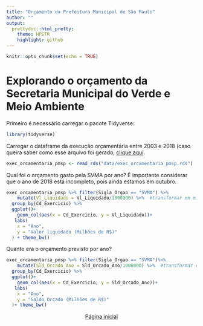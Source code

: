 ---
title: "Orçamento da Prefeitura Municipal de São Paulo"
author: ""
output:
  prettydoc::html_pretty:
    theme: HPSTR
    highlight: github
---

```{r setup, include=FALSE}
knitr::opts_chunk$set(echo = TRUE)
```
# Explorando o orçamento da Secretaria Municipal do Verde e Meio Ambiente


Primeiro é necessário carregar o pacote Tidyverse:
```{r echo=TRUE, message=FALSE, warning=FALSE}
library(tidyverse)

```
Carregar o dataframe da execução orçamentária entre 2003 e 2018 (caso queira saber como esse arquivo foi gerado, [clique aqui](preparardados.html).
```{r}
exec_orcamentaria_pmsp <- read_rds("data/exec_orcamentaria_pmsp.rds")
```


Qual foi o orçamento gasto pela SVMA por ano?
É importante considerar que o ano de 2018 está incompleto, pois ainda estamos em outubro.
```{r}
exec_orcamentaria_pmsp %>% filter(Sigla_Orgao == "SVMA") %>% 
    mutate(Vl_Liquidado = Vl_Liquidado/1000000) %>%  #transformar em milhões
  group_by(Cd_Exercicio) %>%  
  ggplot()+
    geom_col(aes(x = Cd_Exercicio, y = Vl_Liquidado))+
   labs(
    x = "Ano", 
    y = "Valor liquidado (Milhões de R$)"
  ) + theme_bw()
```


Quanto era o orçamento previsto por ano? 

```{r}
exec_orcamentaria_pmsp %>% filter(Sigla_Orgao == "SVMA")%>% 
    mutate(Sld_Orcado_Ano = Sld_Orcado_Ano/1000000) %>%  #transformar em milhões
  group_by(Cd_Exercicio) %>%  
  ggplot()+
    geom_col(aes(x = Cd_Exercicio, y = Sld_Orcado_Ano))+
   labs(
    x = "Ano", 
    y = "Saldo Orçado (Milhões de R$)"
  )+ theme_bw()
```




<center>[Página inicial](index.html)
</center>